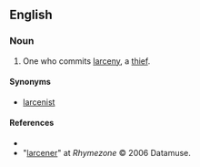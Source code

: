 ==English==

===Noun===
{{en-noun}}

#One who commits [[larceny]], a [[thief]].

====Synonyms====
*[[larcenist]]

====References====
*{{R:Dictionary.com}}
*"[http://www.rhymezone.com/r/rhyme.cgi?Word=larcener larcener]" at ''Rhymezone'' © 2006 Datamuse.
